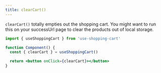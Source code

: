 ```yaml
---
title: clearCart()
---
```


`clearCart()` totally empties out the shopping cart. You might want to run this
on your successUrl page to clear the products out of local storage.


<CartDisplayWrapper />

```jsx
import { useShoppingCart } from 'use-shopping-cart'

function Component() {
  const { clearCart } = useShoppingCart()

  return <button onClick={clearCart}></button>
}
```
